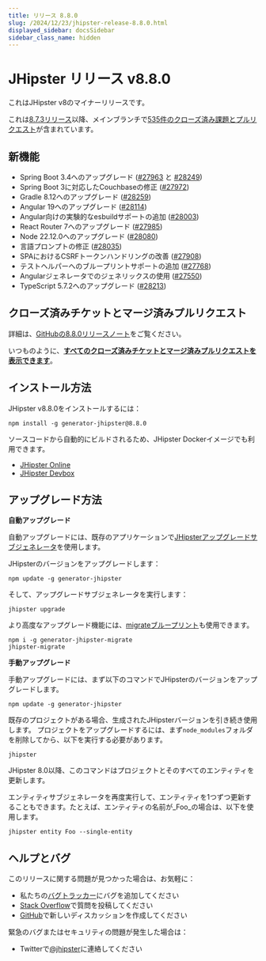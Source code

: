 ```yaml
---
title: リリース 8.8.0
slug: /2024/12/23/jhipster-release-8.8.0.html
displayed_sidebar: docsSidebar
sidebar_class_name: hidden
---
```


# JHipster リリース v8.8.0

これはJHipster v8のマイナーリリースです。

これは[8.7.3リリース](/2024/11/01/jhipster-release-8.7.3.html)以降、メインブランチで[535件のクローズ済み課題とプルリクエスト](https://github.com/jhipster/generator-jhipster/issues?q=is:closed+milestone:8.8.0)が含まれています。

## 新機能

* Spring Boot 3.4へのアップグレード ([#27963](https://github.com/jhipster/generator-jhipster/pull/27963) と [#28249](https://github.com/jhipster/generator-jhipster/pull/28249))
* Spring Boot 3に対応したCouchbaseの修正 ([#27972](https://github.com/jhipster/generator-jhipster/pull/27972))
* Gradle 8.12へのアップグレード ([#28259](https://github.com/jhipster/generator-jhipster/pull/28259))
* Angular 19へのアップグレード ([#28114](https://github.com/jhipster/generator-jhipster/pull/28114))
* Angular向けの実験的なesbuildサポートの追加 ([#28003](https://github.com/jhipster/generator-jhipster/pull/28003))
* React Router 7へのアップグレード ([#27985](https://github.com/jhipster/generator-jhipster/pull/27985))
* Node 22.12.0へのアップグレード ([#28080](https://github.com/jhipster/generator-jhipster/pull/28080))
* 言語プロンプトの修正 ([#28035](https://github.com/jhipster/generator-jhipster/pull/28035))
* SPAにおけるCSRFトークンハンドリングの改善 ([#27908](https://github.com/jhipster/generator-jhipster/pull/27908))
* テストヘルパーへのブループリントサポートの追加 ([#27768](https://github.com/jhipster/generator-jhipster/pull/27768))
* Angularジェネレータでのジェネリックスの使用 ([#27550](https://github.com/jhipster/generator-jhipster/pull/27550))
* TypeScript 5.7.2へのアップグレード ([#28213](https://github.com/jhipster/generator-jhipster/pull/28213))

## クローズ済みチケットとマージ済みプルリクエスト

詳細は、[GitHubの8.8.0リリースノート](https://github.com/jhipster/generator-jhipster/releases/tag/v8.8.0)をご覧ください。

いつものように、**[すべてのクローズ済みチケットとマージ済みプルリクエストを表示できます](https://github.com/jhipster/generator-jhipster/issues?q=is:closed+milestone:8.8.0)**。

## インストール方法

JHipster v8.8.0をインストールするには：

```
npm install -g generator-jhipster@8.8.0
```

ソースコードから自動的にビルドされるため、JHipster Dockerイメージでも利用できます。

- [JHipster Online](https://start.jhipster.tech)
- [JHipster Devbox](https://github.com/jhipster/jhipster-devbox)

## アップグレード方法

**自動アップグレード**

自動アップグレードには、既存のアプリケーションで[JHipsterアップグレードサブジェネレータ](/upgrading-an-application/)を使用します。

JHipsterのバージョンをアップグレードします：

```
npm update -g generator-jhipster
```

そして、アップグレードサブジェネレータを実行します：

```
jhipster upgrade
```

より高度なアップグレード機能には、[migrateブループリント](https://github.com/jhipster/generator-jhipster-migrate)も使用できます。

```
npm i -g generator-jhipster-migrate
jhipster-migrate
```

**手動アップグレード**

手動アップグレードには、まず以下のコマンドでJHipsterのバージョンをアップグレードします。

```
npm update -g generator-jhipster
```

既存のプロジェクトがある場合、生成されたJHipsterバージョンを引き続き使用します。
プロジェクトをアップグレードするには、まず`node_modules`フォルダを削除してから、以下を実行する必要があります。

```
jhipster
```

JHipster 8.0以降、このコマンドはプロジェクトとそのすべてのエンティティを更新します。

エンティティサブジェネレータを再度実行して、エンティティを1つずつ更新することもできます。たとえば、エンティティの名前が_Foo_の場合は、以下を使用します。

```
jhipster entity Foo --single-entity
```

## ヘルプとバグ

このリリースに関する問題が見つかった場合は、お気軽に：

- 私たちの[バグトラッカー](https://github.com/jhipster/generator-jhipster/issues?state=open)にバグを追加してください
- [Stack Overflow](http://stackoverflow.com/tags/jhipster/info)で質問を投稿してください
- [GitHub](https://github.com/jhipster/generator-jhipster/discussions)で新しいディスカッションを作成してください

緊急のバグまたはセキュリティの問題が発生した場合は：

- Twitterで[@jhipster](https://twitter.com/jhipster)に連絡してください
